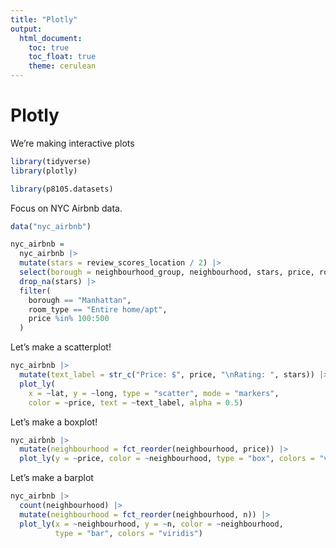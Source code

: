 ```yaml
---
title: "Plotly"
output: 
  html_document:
    toc: true
    toc_float: true
    theme: cerulean
---
```

# Plotly

We're making interactive plots

```r
library(tidyverse)
library(plotly)

library(p8105.datasets)
```



Focus on NYC Airbnb data.

```r
data("nyc_airbnb")

nyc_airbnb =
  nyc_airbnb |> 
  mutate(stars = review_scores_location / 2) |> 
  select(borough = neighbourhood_group, neighbourhood, stars, price, room_type, lat, long) |> 
  drop_na(stars) |> 
  filter(
    borough == "Manhattan", 
    room_type == "Entire home/apt", 
    price %in% 100:500
  )
```


Let's make a scatterplot!

```r
nyc_airbnb |>
  mutate(text_label = str_c("Price: $", price, "\nRating: ", stars)) |> 
  plot_ly(
    x = ~lat, y = ~long, type = "scatter", mode = "markers",
    color = ~price, text = ~text_label, alpha = 0.5)
```

Let's make a boxplot!

```r
nyc_airbnb |> 
  mutate(neighbourhood = fct_reorder(neighbourhood, price)) |> 
  plot_ly(y = ~price, color = ~neighbourhood, type = "box", colors = "viridis")
```


Let's make a barplot

```r
nyc_airbnb |> 
  count(neighbourhood) |> 
  mutate(neighbourhood = fct_reorder(neighbourhood, n)) |> 
  plot_ly(x = ~neighbourhood, y = ~n, color = ~neighbourhood,
          type = "bar", colors = "viridis")
  
 ```

